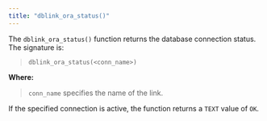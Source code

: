 ```yaml
---
title: "dblink_ora_status()"
---
```


<div id="dblink_ora_status" class="registered_link"></div>

The `dblink_ora_status()` function returns the database connection status. The signature is:

> `dblink_ora_status(<conn_name>)`

**Where:**

> `conn_name` specifies the name of the link.

If the specified connection is active, the function returns a `TEXT` value of `OK`.

